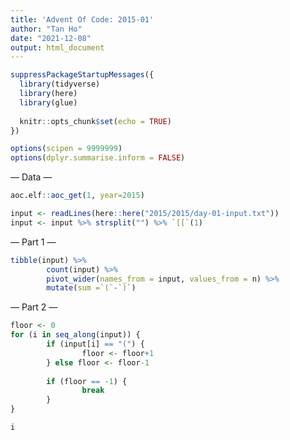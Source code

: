 ```yaml
---
title: 'Advent Of Code: 2015-01'
author: "Tan Ho"
date: "2021-12-08"
output: html_document
---
```


```r
suppressPackageStartupMessages({
  library(tidyverse)
  library(here)
  library(glue)
  
  knitr::opts_chunk$set(echo = TRUE)
})

options(scipen = 9999999)
options(dplyr.summarise.inform = FALSE)
```

--- Data ---

```r
aoc.elf::aoc_get(1, year=2015)
```

```r
input <- readLines(here::here("2015/2015/day-01-input.txt"))
input <- input %>% strsplit("") %>% `[[`(1)
```

--- Part 1 ---

```r
tibble(input) %>% 
        count(input) %>% 
        pivot_wider(names_from = input, values_from = n) %>% 
        mutate(sum =`(`-`)`)
```

--- Part 2 ---

```r
floor <- 0
for (i in seq_along(input)) {
        if (input[i] == "(") {
                floor <- floor+1
        } else floor <- floor-1
        
        if (floor == -1) {
                break
        }
}

i
```

